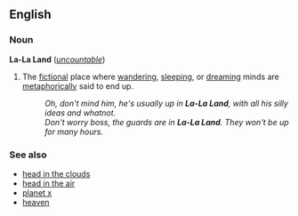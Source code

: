 ==English==

===Noun===
'''La-La Land''' (''[[uncountable]]'')

# The [[fictional]] place where [[wander]]ing, [[sleep]]ing, or [[dream]]ing minds are [[metaphorically]] said to end up.
#: ''Oh, don't mind him, he's usually up in '''La-La Land''', with all his silly ideas and whatnot.''
#: ''Don't worry boss, the guards are in '''La-La Land'''. They won't be up for many hours.''

===See also===
*[[head in the clouds]]
*[[head in the air]]
*[[planet x]]
*[[heaven]]